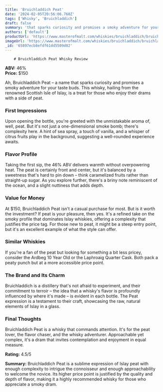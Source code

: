 ```yaml
---
title: 'Bruichladdich Peat'
date: '2024-02-05T20:56:06.760Z'
tags: ['Whisky', 'Bruichladdich']
draft: false
summary: 'that sparks curiosity and promises a smoky adventure for your taste buds. This whisky, hailing from the renowned Scottish Isle of ...'
authors: ['default']
productUrl: 'https://www.masterofmalt.com/whiskies/bruichladdich/bruichladdich-peat-whisky/'
imageUrl: 'https://www.masterofmalt.com/whiskies/bruichladdich/bruichladdich-peat-whisky.jpg'
_id: '65897ecb8efdf61dd5509d02'
---
```


        # Bruichladdich Peat Whisky Review

**ABV:** 46%  
**Price:** $150

Ah, Bruichladdich Peat – a name that sparks curiosity and promises a smoky adventure for your taste buds. This whisky, hailing from the renowned Scottish Isle of Islay, is a treat for those who enjoy their drams with a side of peat.

### First Impressions

Upon opening the bottle, you're greeted with the unmistakable aroma of, well, peat. But it's not just a one-dimensional smoke bomb; there's complexity here. A hint of sea spray, a touch of vanilla, and a whisper of citrus fruits play in the background, suggesting a well-rounded experience awaits.

### Flavor Profile

Taking the first sip, the 46% ABV delivers warmth without overpowering heat. The peat is certainly front and center, but it's balanced by a sweetness that's hard to pin down – think caramelized fruits rather than straight-up sugar. As you explore further, there's a briny note reminiscent of the ocean, and a slight nuttiness that adds depth.

### Value for Money

At $150, Bruichladdich Peat isn't a casual purchase for most. But is it worth the investment? If peat is your pleasure, then yes. It's a refined take on the smoky profile that dominates Islay whiskies, offering a complexity that justifies the price tag. For those new to peat, it might be a steep entry point, but it's an excellent example of what the style can offer.

### Similar Whiskies

If you're a fan of the peat but looking for something a bit less pricey, consider the Ardbeg 10 Year Old or the Laphroaig Quarter Cask. Both pack a peaty punch but at a more accessible price point.

### The Brand and Its Charm

Bruichladdich is a distillery that's not afraid to experiment, and their commitment to terroir – the idea that a whisky's flavor is profoundly influenced by where it's made – is evident in each bottle. The Peat expression is a testament to their craft, showcasing the raw, natural elements of Islay in a glass.

### Final Thoughts

Bruichladdich Peat is a whisky that commands attention. It's for the peat lover, the flavor chaser, and the whisky adventurer. Approachable yet complex, it's a dram that invites contemplation and enjoyment in equal measure.

**Rating:** 4.5/5

**Summary:** Bruichladdich Peat is a sublime expression of Islay peat with enough complexity to intrigue the connoisseur and enough approachability to welcome the novice. Its higher price point is justified by the quality and depth of flavor, making it a highly recommended whisky for those who appreciate a smoky dram.
